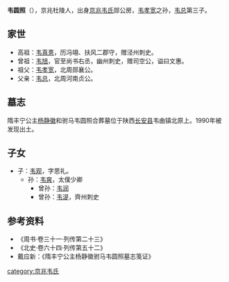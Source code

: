 
'''韦圆照'''（{{bd|572年||623年|11月17日|}}），京兆杜陵人，出身[[京兆韦氏|京兆韦氏]]郧公房，[[韦孝宽|韦孝宽]]之孙，[[韦总|韦总]]第三子。

==家世==
* 高祖：[[韦真憙|韦真憙]]，历冯翊、扶风二郡守，赠泾州刺史。
* 曾祖：[[韦旭|韦旭]]，官至尚书右丞，幽州刺史，赠司空公，谥曰文惠。
* 祖父：[[韦孝宽|韦孝宽]]，北周郧襄公。
* 父亲：[[韦总|韦总]]，北周河南贞公。

==墓志==
隋丰宁公主[[杨静徽|杨静徽]]和驸马韦圆照合葬墓位于陕西[[长安县|长安县]]韦曲镇北原上。1990年被发现出土。
{{Quotation|
大唐故河南郡公韦君墓志文
<br>公讳圆照，京兆杜陵人也。其先商伯受彤弓之锡，楚傅摛朱黻之诗。及大仆流名，双珠竝耀，丞相积德。二叶连辉，代有其人，风猷自远。祖孝宽，周太傅、上柱国、尚书右仆射、十一州诸军事、雍州牧、郧襄公。父总，柱国、京兆尹、河南怀公。并立功树绩，经文纬武。贻令德乎千祀，振英声于百代。公即怀公第三子也，擢影金穴，开荣玉树。孝友称于齔岁，聪敏发自髫年。摽落落之容，表汪汪之量。裴楷惭其清悟，王澄愧其迈达。袭封河南郡公，恩隆受册，荣贵承家。对扬之日，不胜悲感。寻尚丰宁公主，方骋辔于修衢，遽兴嗟于逝水。武德六年十月廿日卒于里宅，春秋五十二。惟公美风神，善谈笑，涉獦经史，探-{採}-流略，敦静立性，孝友居心。虽家自鼎门，身连皇族，而安兹素薄，不尚骄豪，可谓名贤君子，善始令终者矣。子思礼永言慈廕，结恨风枝。追思顾复之恩，用报劬劳之德。粤以贞观八年岁次甲午十月庚子朔十日己酉，永窆雍州万年县洪固乡福闰里之旧茔，礼也。秦车不进，滕马方留。欲记楚琴，仍刊繆板。其铭曰：
<br>蝉联懿族，舄弈华宗。英奇继踵，卿相连-{蹤}-。名流钟鼎，德茂笙镛。孕珠产玉，重规蹈矩。
<br>孝以承亲，忠由奉主。礼高承尚，恩隆土宇。如何景命，遽此销沦。哀缠戚属，悲深搢绅。
<br>天长地远，松古坟新。雪路开晓，寒光惨惨。薤噎郊垧，风悽陇陌。方锢黄壤，寄之玄石。
}}

==子女==
* 子：[[韦观|韦观]]，字思礼。
** 孙：[[韦爽|韦爽]]，太僕少卿
*** 曾孙：[[韦润|韦润]]
*** 曾孙：[[韦湜|韦湜]]，齊州刺史

==参考资料==
* 《周书·卷三十一·列传第二十三》
* 《北史·卷六十四·列传第五十二》
* 戴应新：《隋丰宁公主杨静徽驸马韦圆照墓志笺证》

[[category:京兆韦氏|category:京兆韦氏]]